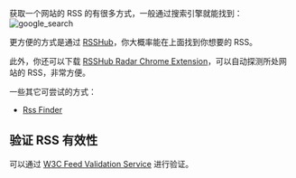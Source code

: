 获取一个网站的 RSS 的有很多方式，一般通过搜索引擎就能找到：
![google_search](https://tidyread.s3.us-west-2.amazonaws.com/google_search_rss.png)

更方便的方式是通过 [RSSHub](https://docs.rsshub.app/routes)，你大概率能在上面找到你想要的 RSS。

此外，你还可以下载 [RSSHub Radar Chrome Extension](https://docs.rsshub.app/routes)，可以自动探测所处网站的 RSS，非常方便。

一些其它可尝试的方式：

-   [Rss Finder](https://rssfinder.app/)

## 验证 RSS 有效性

可以通过 [W3C Feed Validation Service](https://validator.w3.org/feed/) 进行验证。
